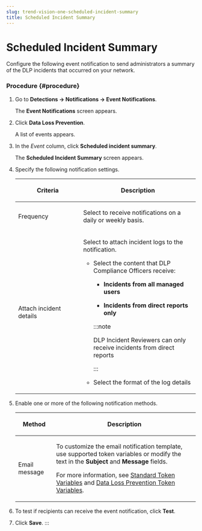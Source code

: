 ```yaml
---
slug: trend-vision-one-scheduled-incident-summary
title: Scheduled Incident Summary
---
```

# Scheduled Incident Summary

Configure the following event notification to send administrators a summary of the DLP incidents that occurred on your network.

### Procedure {#procedure}

1.  Go to **Detections → Notifications → Event Notifications**.

    The **Event Notifications** screen appears.

2.  Click **Data Loss Prevention**.

    A list of events appears.

3.  In the *Event* column, click **Scheduled incident summary**.

    The **Scheduled Incident Summary** screen appears.

4.  Specify the following notification settings.

    <table>
    <colgroup>
    <col style="width: 36%" />
    <col style="width: 64%" />
    </colgroup>
    <thead>
    <tr>
    <th><p>Criteria</p></th>
    <th><p>Description</p></th>
    </tr>
    </thead>
    <tbody>
    <tr>
    <td><p>Frequency</p></td>
    <td><p>Select to receive notifications on a daily or weekly basis.</p></td>
    </tr>
    <tr>
    <td><p>Attach incident details</p></td>
    <td><p>Select to attach incident logs to the notification.</p>
    <ul>
    <li><p>Select the content that DLP Compliance Officers receive:</p>
    <ul>
    <li><p><strong>Incidents from all managed users</strong></p></li>
    <li><p><strong>Incidents from direct reports only</strong></p></li>
    </ul>


    :::note

    <p>DLP Incident Reviewers can only receive incidents from direct reports</p>


    :::

    </li>
    <li><p>Select the format of the log details</p></li>
    </ul></td>
    </tr>
    </tbody>
    </table>

5.  Enable one or more of the following notification methods.

    <table>
    <colgroup>
    <col style="width: 21%" />
    <col style="width: 79%" />
    </colgroup>
    <thead>
    <tr>
    <th><p>Method</p></th>
    <th><p>Description</p></th>
    </tr>
    </thead>
    <tbody>
    <tr>
    <td><p>Email message</p></td>
    <td><p>To customize the email notification template, use supported token variables or modify the text in the <strong>Subject</strong> and <strong>Message</strong> fields.</p>
    <p>For more information, see <a href="trend-vision-one-standard-token-variables">Standard Token Variables</a> and <a href="trend-vision-one-dlp-token-variables">Data Loss Prevention Token Variables</a>.</p></td>
    </tr>
    </tbody>
    </table>

6.  To test if recipients can receive the event notification, click **Test**.

7.  Click **Save**.
:::
